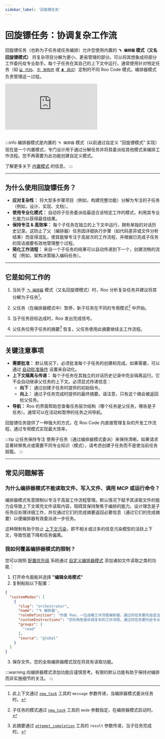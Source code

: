 ```yaml
---
sidebar_label: '回旋镖任务'
---
```


# 回旋镖任务：协调复杂工作流

回旋镖任务（也称为子任务或任务编排）允许您使用内置的 **`🪃 编排器` 模式（又名回旋镖模式）** 将复杂项目分解为更小、更易管理的部分。可以将其想象成将部分工作委托给专业助手。每个子任务在其自己的上下文中运行，通常使用针对特定任务（如 [`💻 代码`](/basic-usage/using-modes#code-mode-default)、[`🏗️ 架构师`](/basic-usage/using-modes#architect-mode) 或 [`🪲 调试`](/basic-usage/using-modes#debug-mode)）定制的不同 Roo Code 模式。编排器模式负责管理这一过程。

<div style={{ position: 'relative', paddingBottom: '56.25%', height: 0, overflow: 'hidden' }}>
  <iframe
    src="https://www.youtube.com/embed/RX862U09fnE"
    style={{
      position: 'absolute',
      top: 0,
      left: 0,
      width: '100%',
      height: '100%',
    }}
    frameBorder="0"
    allow="autoplay; encrypted-media"
    allowFullScreen
  ></iframe>
</div>

<br />

:::info 编排器模式是内置的
`🪃 编排器` 模式（以前通过自定义 "回旋镖模式" 实现）现在是一个内置模式，专门设计用于通过分解任务并将其委派给其他模式来编排工作流程。您不再需要为此功能创建自定义模式。

了解更多关于 [内置模式](/basic-usage/using-modes#built-in-modes) 的信息。
:::

---

## 为什么使用回旋镖任务？

-   **应对复杂性：** 将大型多步骤项目（例如，构建完整功能）分解为专注的子任务（例如，设计、实现、文档）。
-   **使用专业化模式：** 自动将子任务委派给最适合该特定工作的模式，利用其专业化能力以获得最佳结果。
-   **保持专注 & 高效率：** 每个子任务在独立的上下文中运行，拥有单独的对话历史记录。这防止了父（编排器）任务因详细执行步骤（如代码差异或文件分析结果）而变得混乱，使其能够专注于高层次的工作流程，并根据已完成子任务的简洁摘要有效地管理整个过程。
-   **简化工作流程：** 来自一个子任务的结果可以自动传递到下一个，创建流畅的流程（例如，架构决策输入编码任务）。

---

## 它是如何工作的

1.  当处于 [`🪃 编排器`](/basic-usage/using-modes#orchestrator-mode-aka-boomerang-mode) 模式（又名回旋镖模式）时，Roo 分析复杂任务并建议将其分解为子任务[^1]。

2.  父任务（在编排器模式中）暂停，新子任务在不同的专用模式[^2] 中开始。
3.  当子任务目标达成时，Roo 发出完成信号。
4.  父任务仅用子任务的摘要[^3] 恢复。父任务使用此摘要继续主工作流程。

---

## 关键注意事项

-   **需要批准：** 默认情况下，必须批准每个子任务的创建和完成。如果需要，可以通过 [自动批准操作](/features/auto-approving-actions#subtasks) 设置来自动化。
-   **上下文隔离与传递：** 每个子任务在其独立的对话历史记录中完全隔离运行。它不会自动继承父任务的上下文。必须显式传递信息：
    *   **向下：** 通过创建子任务时提供的初始指令。
    *   **向上：** 通过子任务完成时提供的最终摘要。请注意，只有这个摘会被返回给父任务。
-   **导航：** Roo 的界面帮助您查看任务层次结构（哪个任务是父任务，哪些是子任务）。通常可以在活动和暂停的任务之间导航。

回旋镖任务提供了一种强大的方式，在 Roo Code 内直接管理复杂的开发工作流程，通过专用模式实现最大效率。

:::tip 让任务保持专注
使用子任务（通过编排器模式委派）来保持清晰。如果请求显著转移焦点或需要不同专业知识（模式），请考虑创建子任务而不是使当前任务超载。
:::

---

## 常见问题解答

### 为什么编排器模式不能读取文件、写入文件、调用 MCP 或运行命令？

编排器模式有意限制以专注于高层工作流程管理。默认情况下赋予其读取文件的能力会导致上下文填充文件读取内容，阻碍其保持聚焦于编排的能力。设计理念是子任务应处理详细工作，并仅通过它们的完成摘要返回必要信息（通过它们的完成摘要）以便编排器有效委派进一步任务。

这种限制有助于防止 [上下文污染](/advanced-usage/context-poisoning)，即不相关或过多的信息污染模型的活跃上下文，导致性能下降和任务偏离。

### 我如何覆盖编排器模式的限制？

您可以按照 [配置优先级](/features/custom-modes#configuration-precedence) 系统通过 [自定义编排器模式](/features/custom-modes) 添加诸如文件读取之类的功能：

1. 打开命令面板并选择 **"编辑全局模式"**
2. 复制粘贴以下配置：

```json
{
  "customModes": [
    {
      "slug": "orchestrator",
      "name": "🪃 编排器",
      "roleDefinition": "你是 Roo，一位战略工作流程编排器，通过将任务委托给适当的专用模式来协调复杂任务。你全面了解每种模式的能力和局限性，使你可以有效地将复杂问题分解为可由不同专家解决的离散任务。",
      "customInstructions": "您的角色是协调复杂的工作流程，通过将任务委托给专业的模式。作为协调者，您应该：\n\n1. 接到复杂任务时，将其分解为逻辑子任务，并将其委托给合适的专门模式。\n\n2. 对于每个子任务，使用 `new_task` 工具进行委派。选择最适合子任务具体目标的模式，并在 `message` 参数中提供详细的说明。这些说明必须包括：\n    *   完成工作所需的来自父任务或先前子任务的所有必要上下文。\n    *   明确定义的范围，指定子任务应完成的确切工作。\n    *   子任务应*仅*执行这些说明中概述的工作且不得偏离的明确声明。\n    *   指示子任务使用 `attempt_completion` 工具发送完成信号，并在 `result` 参数中提供简明但彻底的结果摘要，记住这个摘要将成为跟踪该项目完成情况的真实来源。 \n    *   这些特定说明优于子任务模式可能有的任何冲突的一般说明的声明。\n\n3. 跟踪和管理所有子任务的进度。当子任务完成时，分析其结果并确定下一步骤。\n\n4. 帮助用户理解不同子任务如何融入整体工作流程。提供明确的推理，说明为何要将特定任务委派给特定模式。\n\n5. 所有子任务完成后，综合结果并提供全面概述所取得的成果。\n\n6. 在必要时提出澄清性问题，以更好地了解如何有效分解复杂任务。\n\n7. 根据已完成子任务的结果建议改进工作流程。\n\n使用子任务保持清晰。如果请求显著转移焦点或需要不同专业知识（模式），请考虑创建子任务而不是使当前任务超载。",
      "groups": [
        "read"
      ],
      "source": "global"
    }
  ]
}
```

3. 保存文件。您的全局编排器模式现在将具有读取功能。

:::warning
向编排器模式添加功能应谨慎思考。有限的默认功能有助于保持对编排而非实施细节的关注。
:::


[^1]: 此上下文通过 [`new_task`](/advanced-usage/available-tools/new-task) 工具的 `message` 参数传递，当编排器模式委派任务时。
[^2]: 子任务的模式通过 [`new_task`](/advanced-usage/available-tools/new-task) 工具的 `mode` 参数指定，在编排器模式启动时。
[^3]: 此摘要通过 [`attempt_completion`](/advanced-usage/available-tools/attempt-completion) 工具的 `result` 参数传递，当子任务完成时。